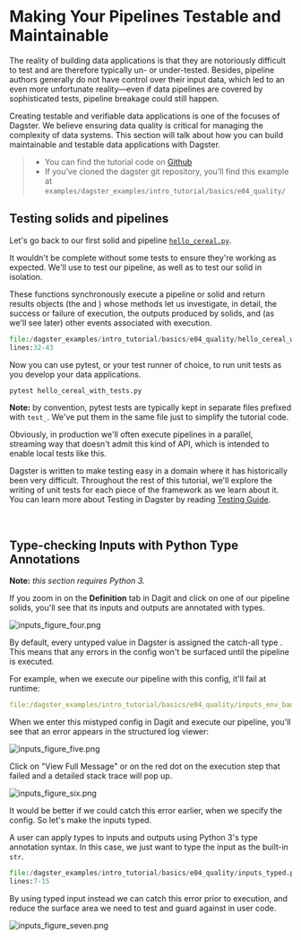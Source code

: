 
<DynamicMetaTags
  title="Making Your Pipelines Testable and Maintainable | Dagster"
  description="Dagster is a system for building modern data applications."
/>


# Making Your Pipelines Testable and Maintainable

The reality of building data applications is that they are notoriously difficult to test and are
therefore typically un- or under-tested. Besides, pipeline authors generally do not have control
over their input data, which led to an even more unfortunate reality&mdash;even if data pipelines are
covered by sophisticated tests, pipeline breakage could still happen.

Creating testable and verifiable data applications is one of the focuses of Dagster. We believe
ensuring data quality is critical for managing the complexity of data systems. This section will
talk about how you can build maintainable and testable data applications with Dagster.

> - You can find the tutorial code on
>   [Github](https://github.com/dagster-io/dagster/tree/master/examples/dagster_examples/intro_tutorial/basics/e04_quality/)
> - If you’ve cloned the dagster git repository, you’ll find this example at
>   `examples/dagster_examples/intro_tutorial/basics/e04_quality/`

## Testing solids and pipelines

Let's go back to our first solid and pipeline [`hello_cereal.py`](#execute-our-first-pipeline).

It wouldn't be complete without some tests to ensure they're working as expected. We'll use <PyObject module="dagster" object="execute_pipeline" displayText="execute_pipeline()" />
to test our pipeline, as well as <PyObject module="dagster" object="execute_solid" displayText="execute_solid()" />
to test our solid in isolation.

These functions synchronously execute a pipeline or solid and return results objects (the <PyObject
module="dagster" object="SolidExecutionResult" /> and <PyObject module="dagster"
object="PipelineExecutionResult" />) whose methods let us investigate, in detail, the success or
failure of execution, the outputs produced by solids, and (as we'll see later) other events
associated with execution.

```python literalinclude showLines startLine=32 caption=hello_cereal.py
file:/dagster_examples/intro_tutorial/basics/e04_quality/hello_cereal_with_tests.py
lines:32-43
```

Now you can use pytest, or your test runner of choice, to run unit tests as you develop your data
applications.

```bash
pytest hello_cereal_with_tests.py
```

**Note:** by convention, pytest tests are typically kept in separate files prefixed with `test_`.
We've put them in the same file just to simplify the tutorial code.

Obviously, in production we'll often execute pipelines in a parallel, streaming way that doesn't
admit this kind of API, which is intended to enable local tests like this.

Dagster is written to make testing easy in a domain where it has historically been very difficult.
Throughout the rest of this tutorial, we'll explore the writing of unit tests for each piece of the
framework as we learn about it. You can learn more about Testing in Dagster by reading [Testing
Guide](/docs/learn/guides/testing/testing).

<br />

## Type-checking Inputs with Python Type Annotations

**Note:** _this section requires Python 3._

If you zoom in on the **Definition** tab in Dagit and click on one of our pipeline solids, you'll
see that its inputs and outputs are annotated with types.

![inputs_figure_four.png](/assets/images/tutorial/inputs_figure_four.png)

By default, every untyped value in Dagster is assigned the catch-all type <PyObject module="dagster" object="Any" />.
This means that any errors in the config won't be surfaced until the pipeline
is executed.

For example, when we execute our pipeline with this config, it'll fail at runtime:

```YAML literalinclude caption=inputs_env_bad.yaml
file:/dagster_examples/intro_tutorial/basics/e04_quality/inputs_env_bad.yaml
```

When we enter this mistyped config in Dagit and execute our pipeline, you'll see that an error
appears in the structured log viewer:

![inputs_figure_five.png](/assets/images/tutorial/inputs_figure_five.png)

Click on "View Full Message" or on the red dot on the execution step that failed and a detailed
stack trace will pop up.

![inputs_figure_six.png](/assets/images/tutorial/inputs_figure_six.png)

It would be better if we could catch this error earlier, when we specify the config. So let's make
the inputs typed.

A user can apply types to inputs and outputs using Python 3's type annotation syntax. In this case,
we just want to type the input as the built-in `str`.

```python literalinclude showLines startLine=7 emphasize-lines=2 caption=inputs_typed.py
file:/dagster_examples/intro_tutorial/basics/e04_quality/inputs_typed.py
lines:7-15
```

By using typed input instead we can catch this error prior to execution, and reduce the surface area
we need to test and guard against in user code.

![inputs_figure_seven.png](/assets/images/tutorial/inputs_figure_seven.png)

<br />

